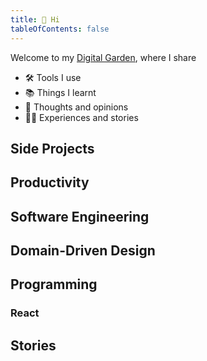 ```yaml
---
title: 👋 Hi
tableOfContents: false
---
```




Welcome to my [Digital Garden](https://joelhooks.com/digital-garden/), where I share

- 🛠 Tools I use
- 📚 Things I learnt
- 💭 Thoughts and opinions
- 👨‍💻 Experiences and stories

## Side Projects

<CardGrid>
  <ExternalLinkCard
    href="https://codojo.dev/"
    title="○ codojo.dev"
    target="_blank"
  />
  <ExternalLinkCard
    href="https://github.com/evan-liu/karabiner.ts"
    title="🛠️ karabiner.ts"
    target="_blank"
  />
</CardGrid>

## Productivity

<CardGrid>
  <LinkCard title="👨‍💻 A Lazy Developer" href="productivity/lazy-developer" />
  <LinkCard title="🛠️ Editor Keymaps" href="productivity/editor-keymaps" />
  <LinkCard title="🛠️ Tools I use on Mac" href="productivity/mac/homebrew/" />
</CardGrid>

## Software Engineering

<CardGrid>
  <LinkCard title="📚 Agile" href="software-engineering/agile" />
  <LinkCard
    title="💭 Best Practices"
    href="software-engineering/best-practices"
  />
</CardGrid>

## Domain-Driven Design

<CardGrid>
  <LinkCard title="📚 DDD" href="ddd/ddd" />
</CardGrid>

## Programming

<CardGrid>
  <LinkCard title="💭 Coding Style" href="programming/coding-style" />
</CardGrid>

### React

<CardGrid>
  <LinkCard title="💭 Latest Ref Pattern" href="programming/react/latest-ref" />
</CardGrid>

## Stories

<CardGrid>
  <LinkCard title="👨‍💻 Migrate to React" href="stories/migrate-to-react" />
</CardGrid>
